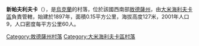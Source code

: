 {{expand|time=2016-09-03T01:45:16+00:00}}
{{unreferenced|time=2016-09-03T01:45:16+00:00}}
{{coord|47|9|19|N|29|57|42|E|scale:30000|display=title}}

'''新帕夫利夫卡'''（{{lang-uk|Новопавлівка}}），是[[烏克蘭|烏克蘭]]的村落，位於該國西南部[[敖德薩州|敖德薩州]]，由[[大米海利夫卡區|大米海利夫卡區]]負責管轄，始建於1897年，面積0.15平方公里，海拔高度127米，2001年人口9，人口密度每平方公里60人。

{{DEFAULTSORT:Новопавлівка}}
[[Category:敖德薩州村落|Category:敖德薩州村落]]
[[Category:大米海利夫卡區村落|Category:大米海利夫卡區村落]]


{{Odessa-geo-stub}}
